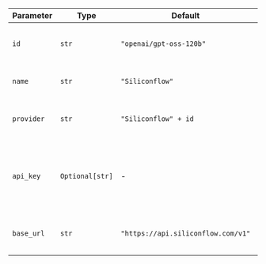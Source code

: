 | Parameter  | Type            | Default                            | Description                                                                                                                        |
| ---------- | --------------- | ---------------------------------- | ---------------------------------------------------------------------------------------------------------------------------------- |
| `id`       | `str`           | `"openai/gpt-oss-120b"`            | The specific model ID used for generating responses.                                                                               |
| `name`     | `str`           | `"Siliconflow"`                    | The name identifier for the Siliconflow agent.                                                                                     |
| `provider` | `str`           | `"Siliconflow" + id`               | The provider of the model, combining "Siliconflow" with the model ID.                                                              |
| `api_key`  | `Optional[str]` | -                                  | The API key for authenticating requests to the Siliconflow service. Retrieved from the environment variable `SILICONFLOW_API_KEY`. |
| `base_url` | `str`           | `"https://api.siliconflow.com/v1"` | The base URL for making API requests to the Siliconflow service.                                                                   |
